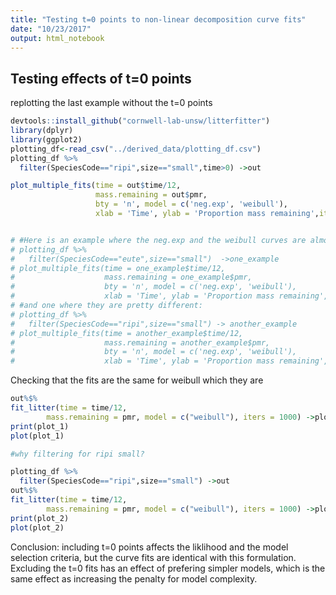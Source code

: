 ```yaml
---
title: "Testing t=0 points to non-linear decomposition curve fits"
date: "10/23/2017"
output: html_notebook
---
```



## Testing effects of t=0 points
replotting the last example without the t=0 points
```r

devtools::install_github("cornwell-lab-unsw/litterfitter")
library(dplyr)
library(ggplot2)
plotting_df<-read_csv("../derived_data/plotting_df.csv")
plotting_df %>%
  filter(SpeciesCode=="ripi",size=="small",time>0) ->out

plot_multiple_fits(time = out$time/12,
                   mass.remaining = out$pmr,
                   bty = 'n', model = c('neg.exp', 'weibull'),
                   xlab = 'Time', ylab = 'Proportion mass remaining',iters=1000)


# #Here is an example where the neg.exp and the weibull curves are almost identical
# plotting_df %>%
#   filter(SpeciesCode=="eute",size=="small")  ->one_example
# plot_multiple_fits(time = one_example$time/12,
#                    mass.remaining = one_example$pmr,
#                    bty = 'n', model = c('neg.exp', 'weibull'),
#                    xlab = 'Time', ylab = 'Proportion mass remaining',iters=1000)
# #and one where they are pretty different:
# plotting_df %>%
#   filter(SpeciesCode=="ripi",size=="small") -> another_example
# plot_multiple_fits(time = another_example$time/12,
#                    mass.remaining = another_example$pmr,
#                    bty = 'n', model = c('neg.exp', 'weibull'),
#                    xlab = 'Time', ylab = 'Proportion mass remaining',iters=1000)

```
Checking that the fits are the same for weibull which they are 
```r

out%$%
fit_litter(time = time/12, 
        mass.remaining = pmr, model = c("weibull"), iters = 1000) ->plot_1
print(plot_1)
plot(plot_1)

#why filtering for ripi small?

plotting_df %>%
  filter(SpeciesCode=="ripi",size=="small") ->out
out%$%
fit_litter(time = time/12, 
        mass.remaining = pmr, model = c("weibull"), iters = 1000) ->plot_2
print(plot_2)
plot(plot_2)
```
Conclusion: including t=0 points affects the liklihood and the model selection criteria, but the curve fits are identical with this formulation.  Excluding the t=0 fits has an effect of prefering simpler models, which is the same effect as increasing the penalty for model complexity.  
